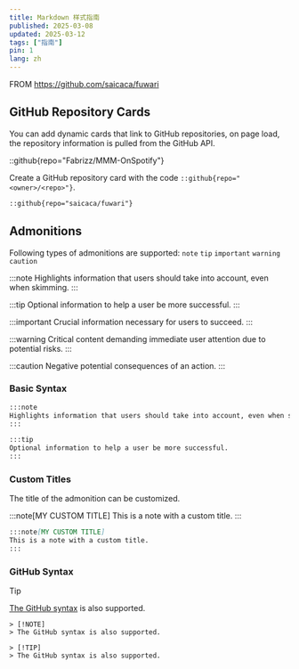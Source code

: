 ```yaml
---
title: Markdown 样式指南
published: 2025-03-08
updated: 2025-03-12
tags: ["指南"]
pin: 1
lang: zh
---
```


FROM https://github.com/saicaca/fuwari

## GitHub Repository Cards
You can add dynamic cards that link to GitHub repositories, on page load, the repository information is pulled from the GitHub API.

::github{repo="Fabrizz/MMM-OnSpotify"}

Create a GitHub repository card with the code `::github{repo="<owner>/<repo>"}`.

```markdown
::github{repo="saicaca/fuwari"}
```

## Admonitions

Following types of admonitions are supported: `note` `tip` `important` `warning` `caution`

:::note
Highlights information that users should take into account, even when skimming.
:::

:::tip
Optional information to help a user be more successful.
:::

:::important
Crucial information necessary for users to succeed.
:::

:::warning
Critical content demanding immediate user attention due to potential risks.
:::

:::caution
Negative potential consequences of an action.
:::

### Basic Syntax

```markdown
:::note
Highlights information that users should take into account, even when skimming.
:::

:::tip
Optional information to help a user be more successful.
:::
```

### Custom Titles

The title of the admonition can be customized.

:::note[MY CUSTOM TITLE]
This is a note with a custom title.
:::

```markdown
:::note[MY CUSTOM TITLE]
This is a note with a custom title.
:::
```

### GitHub Syntax

> [!TIP]
> [The GitHub syntax](https://github.com/orgs/community/discussions/16925) is also supported.

```
> [!NOTE]
> The GitHub syntax is also supported.

> [!TIP]
> The GitHub syntax is also supported.
```
